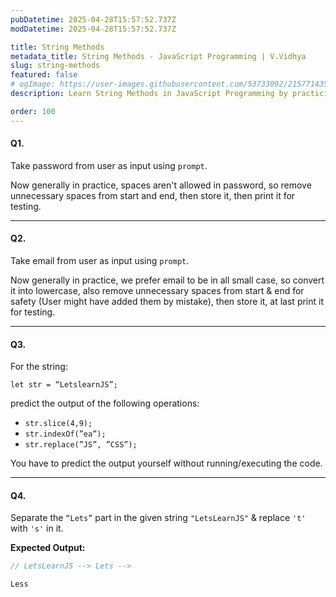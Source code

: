 ```yaml
---
pubDatetime: 2025-04-28T15:57:52.737Z
modDatetime: 2025-04-28T15:57:52.737Z

title: String Methods
metadata_title: String Methods - JavaScript Programming | V.Vidhya
slug: string-methods
featured: false
# ogImage: https://user-images.githubusercontent.com/53733092/215771435-25408246-2309-4f8b-a781-1f3d93bdf0ec.png
description: Learn String Methods in JavaScript Programming by practicing exercises based on real-world scenarios with V.Vidhya.

order: 100
---
```



#### Q1.

Take password from user as input using `prompt`.

Now generally in practice, spaces aren't allowed in password, so remove unnecessary spaces from start and end, then store it, then print it for testing.

---

#### Q2.

Take email from user as input using `prompt`.

Now generally in practice, we prefer email to be in all small case, so convert it into lowercase, also remove unnecessary spaces from start & 
end for safety (User might have added them by mistake), then store it, at last print it for testing.

---

#### Q3.

For the string:

`let str = “LetslearnJS”;`

predict the output of the following operations:

- `str.slice(4,9);`
- `str.indexOf(”ea”);`
- `str.replace(”JS”, ”CSS”);` 

<Admonition variant="caution" title="caution">
    You have to predict the output yourself without running/executing the code.
</Admonition>

---

#### Q4.

Separate the `“Lets”` part in the given string `"LetsLearnJS"` & replace `'t'` with `'s'` in it.

**Expected Output:**

```jsx
// LetsLearnJS --> Lets -->

Less
```